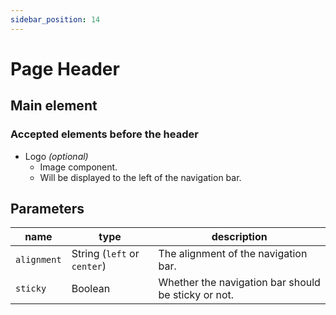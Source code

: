 ```yaml
---
sidebar_position: 14
---
```


# Page Header

## Main element

### Accepted elements before the header

  - Logo *(optional)*
    - Image component.
    - Will be displayed to the left of the navigation bar.

## Parameters

name | type | description
--- | --- | ---
`alignment` | String (`left` or `center`) | The alignment of the navigation bar.
`sticky` | Boolean | Whether the navigation bar should be sticky or not.